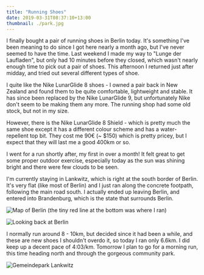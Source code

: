 ```yaml
---
title: "Running Shoes"
date: 2019-03-31T08:37:10+13:00
thumbnail: ./park.jpg
---
```


I finally bought a pair of running shoes in Berlin today. It's something I've
been meaning to do since I got here nearly a month ago, but I've never seemed
to have the time. Last weekend I made my way to "Lunge der Laufladen", but only
had 10 minutes before they closed, which wasn't nearly enough time to pick out
a pair of shoes. This afternoon I returned just after midday, and tried out
several different types of shoe.

I quite like the Nike LunarGlide 8 shoes - I owned a pair back in New Zealand
and found them to be quite comfortable, lightweight and stable. It has since
been replaced by the Nike LunarGlide 9, but unfortunately Nike don't seem to be
making them any more. The running shop had some old stock, but not in my size.

However, there is the Nike LunarGlide 8 Shield - which is pretty much the same
shoe except it has a different colour scheme and has a water-repellent top bit.
They cost me 90€ (~ $150) which is pretty pricey, but I expect that they will last
me a good 400km or so. 

I went for a run shortly after, my first in over a month! It felt great to get
some proper outdoor exercise, especially today as the sun was shining bright
and there were few clouds to be seen.

I'm currently staying in Lankwitz, which is right at the south border of
Berlin. It's very flat (like most of Berlin) and I just ran along the concrete
footpath, following the main road south. I actually ended up leaving Berlin,
and entered into Brandenburg, which is the state that surrounds Berlin. 

![Map of Berlin (the tiny red line at the bottom was where I ran)](./map.png)

![Looking back at Berlin](./field.jpg)

I normally run around 8 - 10km, but decided since it had been a while, and
these are new shoes I shouldn't overdo it, so today I ran only 6.6km. I did
keep up a decent pace of 4:03/km. Tomorrow I plan to go for a morning run, this
time heading north and through the gorgeous community park.

![Gemeindepark Lankwitz](./park.jpg)
